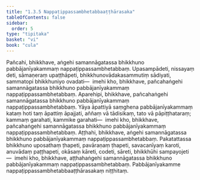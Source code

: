 ```yaml
---
title: "1.3.5 Nappaṭippassambhetabbaaṭṭhārasaka"
tableOfContents: false
sidebar:
  order: 5
type: "tipitaka"
basket: "vi"
book: "cula"
---
```



<DynamicBreadcrumb />

<Division number="30" book="cula" bookNo="4" page="35">

<Paragraph number="154" book="cula">
Pañcahi, bhikkhave, aṅgehi samannāgatassa bhikkhuno pabbājanīyakammaṃ nappaṭippassambhetabbaṃ. Upasampādeti, nissayaṃ deti, sāmaṇeraṃ upaṭṭhāpeti, bhikkhunovādakasammutiṃ sādiyati, sammatopi bhikkhuniyo ovadati—  imehi kho, bhikkhave, pañcahaṅgehi samannāgatassa bhikkhuno pabbājanīyakammaṃ nappaṭippassambhetabbaṃ.
</Paragraph>

<Paragraph number="155" book="cula">
Aparehipi, bhikkhave, pañcahaṅgehi samannāgatassa bhikkhuno pabbājanīyakammaṃ nappaṭippassambhetabbaṃ. Yāya āpattiyā saṃghena pabbājanīyakammaṃ kataṃ hoti taṃ āpattiṃ āpajjati, aññaṃ vā tādisikaṃ, tato vā pāpiṭṭhataraṃ; kammaṃ garahati, kammike garahati—  imehi kho, bhikkhave, pañcahaṅgehi samannāgatassa bhikkhuno pabbājanīyakammaṃ nappaṭippassambhetabbaṃ.
</Paragraph>

<Paragraph number="156" book="cula">
Aṭṭhahi, bhikkhave, aṅgehi samannāgatassa bhikkhuno pabbājanīyakammaṃ nappaṭippassambhetabbaṃ. Pakatattassa bhikkhuno uposathaṃ ṭhapeti, pavāraṇaṃ ṭhapeti, savacanīyaṃ karoti, anuvādaṃ paṭṭhapeti, okāsaṃ kāreti, codeti, sāreti, bhikkhūhi sampayojeti—  imehi kho, bhikkhave, aṭṭhahaṅgehi samannāgatassa bhikkhuno pabbājanīyakammaṃ nappaṭippassambhetabbaṃ.

</Paragraph>
</Division>

<Paragraph number="157" type="center" book="cula">
Pabbājanīyakamme nappaṭippassambhetabbaaṭṭhārasakaṃ niṭṭhitaṃ.
</Paragraph>